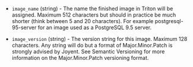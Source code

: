 <!-- Code generated from the comments of the TargetImageConfig struct in builder/triton/target_image_config.go; DO NOT EDIT MANUALLY -->

- `image_name` (string) - The name the finished image in Triton will be
  assigned. Maximum 512 characters but should in practice be much shorter
  (think between 5 and 20 characters). For example postgresql-95-server for
  an image used as a PostgreSQL 9.5 server.

- `image_version` (string) - The version string for this image. Maximum 128
  characters. Any string will do but a format of Major.Minor.Patch is
  strongly advised by Joyent. See Semantic Versioning
  for more information on the Major.Minor.Patch versioning format.

<!-- End of code generated from the comments of the TargetImageConfig struct in builder/triton/target_image_config.go; -->
